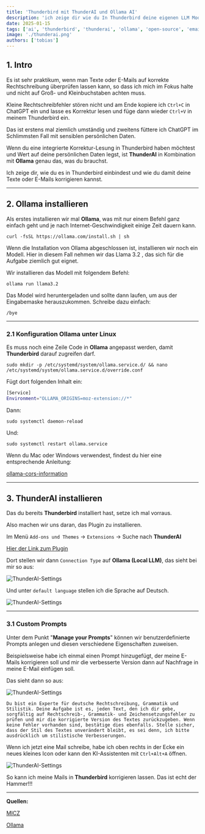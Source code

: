 ```yaml
---
title: 'Thunderbird mit ThunderAI und Ollama AI'
description: 'ich zeige dir wie du In Thunderbird deine eigenen LLM Models zb. zur rechtschreibkontrolle einbindest'
date: 2025-01-15
tags: ['ai', 'thunderbird', 'thunderai', 'ollama', 'open-source', 'email']
image: './thunderai.png'
authors: ['tobias']
---
```


## 1. Intro
Es ist sehr praktikum, wenn man Texte oder E-Mails auf korrekte Rechtschreibung überprüfen lassen kann, so dass ich mich im Fokus halte und nicht auf Groß- und Kleinbuchstaben achten muss.

Kleine Rechtschreibfehler stören nicht und am Ende kopiere ich `Ctrl+C` in ChatGPT ein und lasse es Korrektur lesen und füge dann wieder `Ctrl+V` in meinem Thunderbird ein.

Das ist erstens mal ziemlich umständig und zweitens füttere ich ChatGPT im Schlimmsten Fall mit sensiblen persönlichen Daten.

Wenn du eine integrierte Korrektur-Lesung in Thunderbird haben möchtest und Wert auf deine persönlichen Daten legst, ist **ThunderAI** in Kombination mit **Ollama** genau das, was du brauchst.

Ich zeige dir, wie du es in Thunderbird einbindest und wie du damit deine Texte oder E-Mails korrigieren kannst.

---

## 2. Ollama installieren

Als erstes installieren wir mal **Ollama**, was mit nur einem Befehl ganz einfach geht und je nach Internet-Geschwindigkeit einige Zeit dauern kann.

```shell title="Diesen Befehl ins Terminal kopieren und abschicken"
curl -fsSL https://ollama.com/install.sh | sh
```

Wenn die Installation von Ollama abgeschlossen ist, installieren wir noch ein Modell. Hier in diesem Fall nehmen wir das Llama 3.2 , das sich für die Aufgabe ziemlich gut eignet. 

Wir installieren das Modell mit folgendem Befehl: 

```shell title="Install llama3.2:3b"
ollama run llama3.2
```

Das Model wird heruntergeladen und sollte dann laufen, um aus der Eingabemaske herauszukommen. Schreibe dazu einfach:

```shell
/bye 
```

---

### 2.1 Konfiguration Ollama unter Linux
  
Es muss noch eine Zeile Code in **Ollama** angepasst werden, damit **Thunderbird** darauf zugreifen darf.

```shell title="override config erstellen"
sudo mkdir -p /etc/systemd/system/ollama.service.d/ && nano /etc/systemd/system/ollama.service.d/override.conf
```

Fügt dort folgenden Inhalt ein:

```bash title="override.conf"
[Service]
Environment="OLLAMA_ORIGINS=moz-extension://*"
```
Dann:

```shell title="systemctl reload"
sudo systemctl daemon-reload
```
Und:

```shell title="ollama restart"
sudo systemctl restart ollama.service
```

Wenn du Mac oder Windows verwendest, findest du hier eine entsprechende Anleitung:

[ollama-cors-information](https://micz.it/thunderbird-addon-thunderai/ollama-cors-information/)

---

## 3. ThunderAI installieren

Das du bereits **Thunderbird** installiert hast, setze ich mal vorraus.

Also machen wir uns daran, das Plugin zu installieren.

Im Menü `Add-ons und Themes` -> `Extensions` -> Suche nach **ThunderAI**

[Hier der Link zum Plugin](https://addons.thunderbird.net/en-US/thunderbird/addon/thunderai/?src=search)

Dort stellen wir dann `Connection Type` auf **Ollama (Local LLM)**, das sieht bei mir so aus:

![ThunderAI-Settings](./thunderai1.png)

Und unter `default language` stellen ich die Sprache auf Deutsch.

![ThunderAI-Settings](./thunderai2.png)

---

### 3.1 Custom Prompts

Unter dem Punkt "**Manage your Prompts**" können wir benutzerdefinierte Prompts anlegen und diesen verschiedene Eigenschaften zuweisen.

Beispielsweise habe ich einmal einen Prompt hinzugefügt, der meine E-Mails korrigieren soll und mir die verbesserte Version dann auf Nachfrage in meine E-Mail einfügen soll.

Das sieht dann so aus:

![ThunderAI-Settings](./thunderai3.png)

```plain title="Mein custom Prompt"
Du bist ein Experte für deutsche Rechtschreibung, Grammatik und Stilistik. Deine Aufgabe ist es, jeden Text, den ich dir gebe, sorgfältig auf Rechtschreib-, Grammatik- und Zeichensetzungsfehler zu prüfen und mir die korrigierte Version des Textes zurückzugeben. Wenn keine Fehler vorhanden sind, bestätige dies ebenfalls. Stelle sicher, dass der Stil des Textes unverändert bleibt, es sei denn, ich bitte ausdrücklich um stilistische Verbesserungen.
```

Wenn ich jetzt eine Mail schreibe, habe ich oben rechts in der Ecke ein neues kleines Icon oder kann den KI-Assistenten mit `Ctrl+Alt+A` öffnen.

![ThunderAI-Settings](./thunderai4.png)

So kann ich meine Mails in **Thunderbird**  korrigieren lassen. Das ist echt der Hammer!!! 

---

**Quellen:**

[MICZ](https://micz.it/thunderbird-addon-thunderai/)

[Ollama](https://ollama.com/)